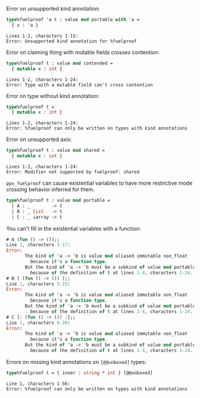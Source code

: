 
Error on unsupported kind annotation:

```ocaml
type%fuelproof 'a t : value mod portable with 'a =
  { x : 'a }
```
```mdx-error
Lines 1-2, characters 1-15:
Error: Unsupported kind annotation for %fuelproof
```

Error on claiming thing with mutable fields crosses contention:

```ocaml
type%fuelproof t : value mod contended =
  { mutable x : int }
```
```mdx-error
Lines 1-2, characters 1-24:
Error: Type with a mutable field can't cross contention
```

Error on type without kind annotation:

```ocaml
type%fuelproof t =
  { mutable x : int }
```
```mdx-error
Lines 1-2, characters 1-24:
Error: %fuelproof can only be written on types with kind annotations
```

Error on unsupported axis:

```ocaml
type%fuelproof t : value mod shared =
  { mutable x : int }
```
```mdx-error
Lines 1-2, characters 1-24:
Error: Modifier not supported by fuelproof: shared
```

`ppx_fuelproof` can cause existential variables to have
more restrictive mode crossing behavior inferred for them.

```ocaml
type%fuelproof t : value mod portable =
  | A : _        -> t
  | B : _ list   -> t
  | C : _ iarray -> t
```

You can't fill in the existential variables with a function:

```ocaml
# A (fun () -> ());;
Line 1, characters 3-17:
Error:
       The kind of 'a -> 'b is value mod aliased immutable non_float
         because it's a function type.
       But the kind of 'a -> 'b must be a subkind of value mod portable
         because of the definition of t at lines 1-4, characters 1-24.
# B [ (fun () -> ()) ];;
Line 1, characters 5-19:
Error:
       The kind of 'a -> 'b is value mod aliased immutable non_float
         because it's a function type.
       But the kind of 'a -> 'b must be a subkind of value mod portable
         because of the definition of t at lines 1-4, characters 1-24.
# C [: (fun () -> ()) :];;
Line 1, characters 6-20:
Error:
       The kind of 'a -> 'b is value mod aliased immutable non_float
         because it's a function type.
       But the kind of 'a -> 'b must be a subkind of value mod portable
         because of the definition of t at lines 1-4, characters 1-24.
```


Errors on missing kind annotations on `[@@unboxed]` types:

```ocaml
type%fuelproof t = { inner : string * int } [@@unboxed]
```
```mdx-error
Line 1, characters 1-56:
Error: %fuelproof can only be written on types with kind annotations
```
